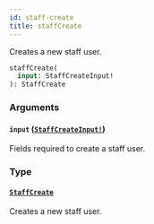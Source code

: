 ```yaml
---
id: staff-create
title: staffCreate
---
```


Creates a new staff user.

```graphql
staffCreate(
  input: StaffCreateInput!
): StaffCreate

```

### Arguments

#### `input` ([`StaffCreateInput!`](/docs/developer/api-reference/inputs/staff-create-input))

Fields required to create a staff user.

### Type

#### [`StaffCreate`](/docs/developer/api-reference/objects/staff-create)

Creates a new staff user.
